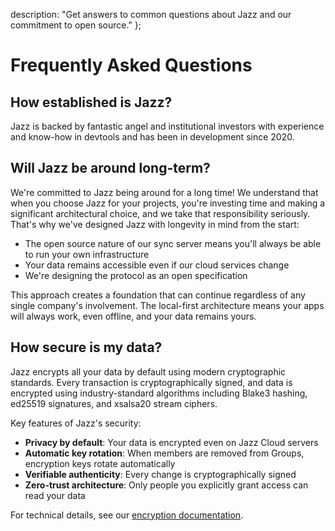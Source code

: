   description: "Get answers to common questions about Jazz and our commitment to open source."
};

# Frequently Asked Questions

## How established is Jazz?

Jazz is backed by fantastic angel and institutional investors with experience and know-how in devtools and has been in development since 2020.

## Will Jazz be around long-term?

We're committed to Jazz being around for a long time! We understand that when you choose Jazz for your projects, you're investing time and making a significant architectural choice, and we take that responsibility seriously.
That's why we've designed Jazz with longevity in mind from the start:

- The open source nature of our sync server means you'll always be able to run your own infrastructure
- Your data remains accessible even if our cloud services change
- We're designing the protocol as an open specification

This approach creates a foundation that can continue regardless of any single company's involvement. The local-first architecture means your apps will always work, even offline, and your data remains yours.

## How secure is my data?

Jazz encrypts all your data by default using modern cryptographic standards. Every transaction is cryptographically signed, and data is encrypted using industry-standard algorithms including Blake3 hashing, ed25519 signatures, and xsalsa20 stream ciphers.

Key features of Jazz's security:

- **Privacy by default**: Your data is encrypted even on Jazz Cloud servers
- **Automatic key rotation**: When members are removed from Groups, encryption keys rotate automatically
- **Verifiable authenticity**: Every change is cryptographically signed
- **Zero-trust architecture**: Only people you explicitly grant access can read your data

For technical details, see our [encryption documentation](/docs/reference/encryption).


